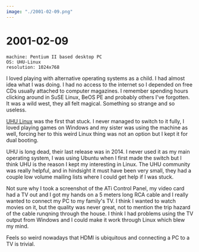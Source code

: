 ```yaml
---
image: "./2001-02-09.png"
---
```



# 2001-02-09

```
machine: Pentium II based desktop PC
OS: UHU-Linux
resolution: 1024x768
```

I loved playing with alternative operating systems as a child. I had almost
idea what I was doing. I had no access to the internet so I depended on free
CDs usually attached to computer magazines. I remember spending hours clicking
around in SuSE Linux, BeOS PE and probably others I've forgotten. It was a wild
west, they all felt magical. Something so strange and so useless.

[UHU Linux](https://distrowatch.com/table.php?distribution=uhu) was the first
that stuck. I never managed to switch to it fully, I loved playing games on
Windows and my sister was using the machine as well, forcing her to this weird
Linux thing was not an option but I kept it for dual booting.

UHU is long dead, their last release was in 2014. I never used it as my main
operating system, I was using Ubuntu when I first made the switch but I think
UHU is the reason I kept my interesting in Linux. The UHU community was really
helpful, and in hindsight it must have been very small, they had a couple low
volume mailing lists where I could get help if I was stuck.

Not sure why I took a screenshot of the ATi Control Panel, my video card had a
TV out and I got my hands on a 5 meters long RCA cable and I really wanted to
connect my PC to my family's TV. I think I wanted to watch movies on it, but
the quality was never great, not to mention the trip hazard of the cable runqning
through the house. I think I had problems using the TV output from Windows and
I could make it work through Linux which blew my mind.

Feels so weird nowadays that HDMI is ubiquitous and connecting a PC to a TV is
trivial.
